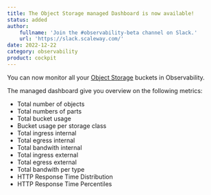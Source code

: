 ```yaml
---
title: The Object Storage managed Dashboard is now available!
status: added
author:
    fullname: 'Join the #observability-beta channel on Slack.'
    url: 'https://slack.scaleway.com/'
date: 2022-12-22
category: observability
product: cockpit
---
```


You can now monitor all your [Object Storage](https://www.scaleway.com/en/object-storage/) buckets in Observability.

The managed dashboard give you overview on the following metrics:
- Total number of objects
- Total numbers of parts
- Total bucket usage
- Bucket usage per storage class
- Total ingress internal
- Total egress internal
- Total bandwith internal
- Total ingress external
- Total egress external
- Total bandwith per type
- HTTP Response Time Distribution
- HTTP Response Time Percentiles
